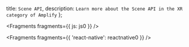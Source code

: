   title: `Scene API`,
  description: `Learn more about the Scene API in the XR category of Amplify`
};


<Fragments fragments={{ js: js0 }} />


<Fragments fragments={{ 'react-native': reactnative0 }} />

